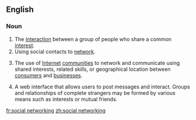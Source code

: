 ==English==

===Noun===
{{en-noun|head=[[social]] [[networking]]|-}}

# The [[interaction]] between a group of people who share a common [[interest]].
# Using social contacts to [[network]].
# {{context|Internet|business|lang=en}} The use of [[Internet]] [[community|communities]] to network and communicate using shared interests, related skills, or geographical location between [[consumers]] and [[businesses]].
# {{context|Internet|lang=en}} A web interface that allows users to post messages and interact. Groups and relationships of complete strangers may be formed by various means such as interests or mutual friends.


[[fr:social networking]]
[[zh:social networking]]